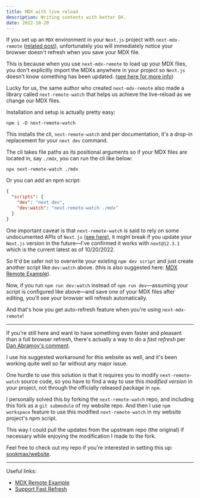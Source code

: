 ```yaml
---
title: MDX with live reload
description: Writing contents with better DX.
date: 2022-10-20
---
```


If you set up an `MDX` environment in your `Next.js` project with `next-mdx-remote` ([related post](/post/setup-mdx-with-nextjs)), unfortunately you will immediately notice your browser doesn't refresh when you save your MDX file.

This is because when you use `next-mdx-remote` to load up your MDX files, you don't explicitly import the MDXs anywhere in your project so `Next.js` doesn't know something has been updated. ([see here for more info](https://github.com/hashicorp/next-remote-watch#next-remote-watch))

Lucky for us, the same author who created `next-mdx-remote` also made a library called `next-remote-watch` that helps us achieve the live-reload as we change our MDX files.

Installation and setup is actually pretty easy:

```
npm i -D next-remote-watch
```

This installs the cli, `next-remote-watch` and per documentation, it's a drop-in replacement for your `next dev` command.

The cli takes file paths as its positional arguments so if your MDX files are located in, say `./mdx`, you can run the cli like below:

```
npx next-remote-watch ./mdx
```

Or you can add an npm script:

```json title="package.json"
{
  "scripts": {
    "dev": "next dev",
    "dev:watch": "next-remote-watch ./mdx"
  }
}
```

One important caveat is that `next-remote-watch` is said to rely on some undocumented APIs of `Next.js` [(see here)](https://github.com/hashicorp/next-remote-watch#important-warnings-and-caveats), it might break if you update your `Next.js` version in the future&mdash;I've confirmed it works with `next@12.3.1` which is the current latest as of 10/20/2022.

So It'd be safer not to overwrite your existing `npm dev script` and just create another script like `dev:watch` above. (this is also suggested here: [MDX Remote Example](https://github.com/vercel/next.js/tree/canary/examples/with-mdx-remote#mdx-remote-example)).

Now, if you run `npm run dev:watch` instead of `npm run dev`&mdash;assuming your script is configured like above&mdash;and save one of your MDX files after editing, you'll see your browser will refresh automatically.

And that's how you get auto-refresh feature when you're using `next-mdx-remote`!

---

If you're still here and want to have something even faster and pleasant than a full browser refresh, there's actually a way to do a _fast refresh_ per [Dan Abramov's comment](https://github.com/hashicorp/next-remote-watch/issues/42#issue-1362425425).

I use his suggested workaround for this website as well, and it's been working quite well so far without any major issue.

One hurdle to use this solution is that it requires you to modify `next-remote-watch` source code, so you have to find a way to use this _modified version_ in your project, not through the officially released package in `npm`.

I personally solved this by forking the `next-remote-watch` repo, and including this fork as a `git submodule` of my website repo. And then I use `npm workspace` feature to use this modified `next-remote-watch` in my website project's npm script.

This way I could pull the updates from the upstream repo (the original) if necessary while enjoying the modification I made to the fork.

Feel free to check out my repo if you're interested in setting this up: [sookmax/website](https://github.com/sookmax/website).

---

Useful links:

- [MDX Remote Example](https://github.com/vercel/next.js/tree/canary/examples/with-mdx-remote#mdx-remote-example)
- [Support Fast Refresh](https://github.com/hashicorp/next-remote-watch/issues/42#issue-1362425425)
